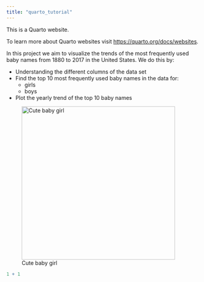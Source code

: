 ```yaml
---
title: "quarto_tutorial"
---
```


This is a Quarto website.

To learn more about Quarto websites visit <https://quarto.org/docs/websites>.

In this project we aim to visualize the trends of the most frequently used baby names from 1880 to 2017 in the United States. We do this by:

-   Understanding the different columns of the data set
-   Find the top 10 most frequently used baby names in the data for:
    -   girls
    -   boys
-   Plot the yearly trend of the top 10 baby names

![Cute baby girl](https://live.staticflickr.com/231/517148389_092fcaaf2b_w.jpg){width="400" fig-align="right"}

```r
1 + 1
```
